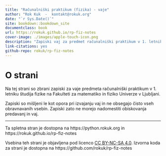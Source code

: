 ```yaml
--- 
title: "Računalniški praktikum (fizika) - vaje"
author: "Rok Kuk  -  kontakt@rokuk.org"
date: "`r Sys.Date()`"
site: bookdown::bookdown_site
documentclass: book
url: https://rokuk.github.io/rp-fiz-notes
cover-image: ./images/apple-touch-icon.png
description: "Zapiski vaj za predmet računalniški praktikum v 1. letniku študija fizike na Fakulteti za matematiko in fiziko Univerze v Ljubljani."
link-citations: yes
github-repo: rokuk/rp-fiz-notes
---
```


# O strani {-}

Na tej strani so zbrani zapiski za vaje predmeta računalniški praktikum v 1. letniku študija fizike na Fakulteti za matematiko in fiziko Univerze v Ljubljani.

Zapiski so mišljeni le kot opora pri izvajanju vaj in ne obsegajo čisto vseh obravnavanih vsebin. Zapiski zato ne morejo nadomestiti obiskovanja predavanj in vaj.

___

Ta spletna stran je dostopna na https://python.rokuk.org in 
https://rokuk.github.io/rp-fiz-notes

Vsebina teh strani je objavljena pod licenco <a rel="license" href="http://creativecommons.org/licenses/by-nc-sa/4.0/">CC BY-NC-SA 4.0</a>.
Izvorna koda za strani je dostopna na https://github.com/rokuk/rp-fiz-notes


